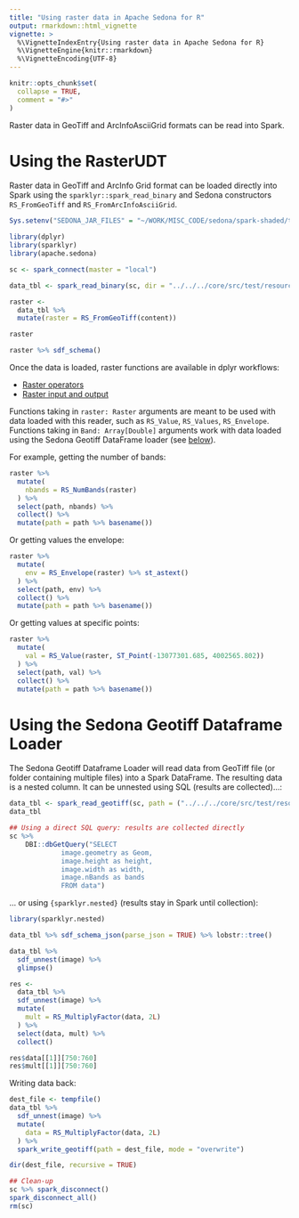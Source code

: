 ```yaml
---
title: "Using raster data in Apache Sedona for R"
output: rmarkdown::html_vignette
vignette: >
  %\VignetteIndexEntry{Using raster data in Apache Sedona for R}
  %\VignetteEngine{knitr::rmarkdown}
  %\VignetteEncoding{UTF-8}
---
```


```r
knitr::opts_chunk$set(
  collapse = TRUE,
  comment = "#>"
)
```


Raster data in GeoTiff and ArcInfoAsciiGrid formats can be read into Spark.

# Using the RasterUDT

Raster data in GeoTiff and ArcInfo Grid format can be loaded directly into Spark using the `sparklyr::spark_read_binary` and Sedona constructors `RS_FromGeoTiff` and `RS_FromArcInfoAsciiGrid`.

```r
Sys.setenv("SEDONA_JAR_FILES" = "~/WORK/MISC_CODE/sedona/spark-shaded/target/sedona-spark-shaded-3.0_2.12-1.4.0-SNAPSHOT.jar:~/WORK/MISC_CODE/sedona/viz/target/sedona-viz-3.0_2.12-1.4.0-SNAPSHOT.jar")
```

```r
library(dplyr)
library(sparklyr)
library(apache.sedona)

sc <- spark_connect(master = "local")

data_tbl <- spark_read_binary(sc, dir = "../../../core/src/test/resources/raster/", name = "data") 

raster <- 
  data_tbl %>% 
  mutate(raster = RS_FromGeoTiff(content))

raster 

raster %>% sdf_schema()
```

 Once the data is loaded, raster functions are available in dplyr workflows:
 
 * [Raster operators](https://sedona.apache.org/latest-snapshot/api/sql/Raster-operators/)
 * [Raster input and output](https://sedona.apache.org/latest-snapshot/api/sql/Raster-loader/)
 
Functions taking in `raster: Raster` arguments are meant to be used with data loaded with this reader, such as `RS_Value`, `RS_Values`, `RS_Envelope`. Functions taking in `Band: Array[Double]` arguments work with data loaded using the Sedona Geotiff DataFrame loader (see [below](#Using the Sedona Geotiff Dataframe Loader)).
 

For example, getting the number of bands:
```r
raster %>% 
  mutate(
    nbands = RS_NumBands(raster)
  ) %>% 
  select(path, nbands) %>% 
  collect() %>% 
  mutate(path = path %>% basename())
```

Or getting values the envelope:
```r
raster %>% 
  mutate(
    env = RS_Envelope(raster) %>% st_astext()
  ) %>% 
  select(path, env) %>% 
  collect() %>% 
  mutate(path = path %>% basename())
```

Or getting values at specific points:
```r
raster %>% 
  mutate(
    val = RS_Value(raster, ST_Point(-13077301.685, 4002565.802))
  ) %>% 
  select(path, val) %>% 
  collect() %>% 
  mutate(path = path %>% basename())
```



# Using the Sedona Geotiff Dataframe Loader

The Sedona Geotiff Dataframe Loader will read data from GeoTiff file (or folder containing multiple files) into a Spark DataFrame. The resulting data is a nested column. It can be unnested using SQL (results are collected)...:
```r
data_tbl <- spark_read_geotiff(sc, path = ("../../../core/src/test/resources/raster/"), name = "data", options = list(dropInvalid = TRUE))
data_tbl

## Using a direct SQL query: results are collected directly
sc %>% 
    DBI::dbGetQuery("SELECT 
             image.geometry as Geom, 
             image.height as height, 
             image.width as width, 
             image.nBands as bands 
             FROM data")
```

... or using `{sparklyr.nested}` (results stay in Spark until collection):
```r
library(sparklyr.nested)

data_tbl %>% sdf_schema_json(parse_json = TRUE) %>% lobstr::tree()

data_tbl %>% 
  sdf_unnest(image) %>% 
  glimpse()
```

```r
res <- 
  data_tbl %>% 
  sdf_unnest(image) %>% 
  mutate(
    mult = RS_MultiplyFactor(data, 2L)
  ) %>% 
  select(data, mult) %>% 
  collect()

res$data[[1]][750:760]
res$mult[[1]][750:760]
```


Writing data back:
```r
dest_file <- tempfile()
data_tbl %>% 
  sdf_unnest(image) %>% 
  mutate(
    data = RS_MultiplyFactor(data, 2L)
  ) %>% 
  spark_write_geotiff(path = dest_file, mode = "overwrite")

dir(dest_file, recursive = TRUE)
```


```r
## Clean-up
sc %>% spark_disconnect()
spark_disconnect_all()
rm(sc)
```